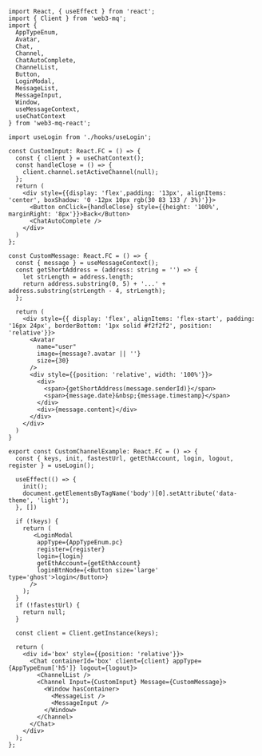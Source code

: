 ```tsx 
import React, { useEffect } from 'react';
import { Client } from 'web3-mq';
import { 
  AppTypeEnum, 
  Avatar,
  Chat, 
  Channel, 
  ChatAutoComplete,
  ChannelList, 
  Button,
  LoginModal,
  MessageList,
  MessageInput,
  Window,
  useMessageContext,
  useChatContext
} from 'web3-mq-react';

import useLogin from './hooks/useLogin';

const CustomInput: React.FC = () => {
  const { client } = useChatContext();
  const handleClose = () => {
    client.channel.setActiveChannel(null);
  };
  return (
    <div style={{display: 'flex',padding: '13px', alignItems: 'center', boxShadow: '0 -12px 10px rgb(30 83 133 / 3%)'}}>
      <Button onClick={handleClose} style={{height: '100%', marginRight: '8px'}}>Back</Button>
      <ChatAutoComplete />
    </div>
  )
};

const CustomMessage: React.FC = () => {
  const { message } = useMessageContext();
  const getShortAddress = (address: string = '') => {
    let strLength = address.length;
    return address.substring(0, 5) + '...' + address.substring(strLength - 4, strLength);
  };

  return (
    <div style={{ display: 'flex', alignItems: 'flex-start', padding: '16px 24px', borderBottom: '1px solid #f2f2f2', position: 'relative'}}>
      <Avatar
        name="user"
        image={message?.avatar || ''}
        size={30} 
      />
      <div style={{position: 'relative', width: '100%'}}>
        <div>
          <span>{getShortAddress(message.senderId)}</span>
          <span>{message.date}&nbsp;{message.timestamp}</span>
        </div>
        <div>{message.content}</div>
      </div>
    </div>
  )
}

export const CustomChannelExample: React.FC = () => {
  const { keys, init, fastestUrl, getEthAccount, login, logout, register } = useLogin();

  useEffect(() => {
    init();
    document.getElementsByTagName('body')[0].setAttribute('data-theme', 'light');
  }, [])

  if (!keys) {
    return (
       <LoginModal 
        appType={AppTypeEnum.pc}
        register={register}
        login={login}
        getEthAccount={getEthAccount}
        loginBtnNode={<Button size='large' type='ghost'>login</Button>}
      />
    );
  }
  if (!fastestUrl) {
    return null;
  }

  const client = Client.getInstance(keys);

  return (
    <div id='box' style={{position: 'relative'}}>
      <Chat containerId='box' client={client} appType={AppTypeEnum['h5']} logout={logout}>
        <ChannelList />
        <Channel Input={CustomInput} Message={CustomMessage}>
          <Window hasContainer>
            <MessageList />
            <MessageInput />
          </Window>
        </Channel>
      </Chat>
    </div>
  );
};
```